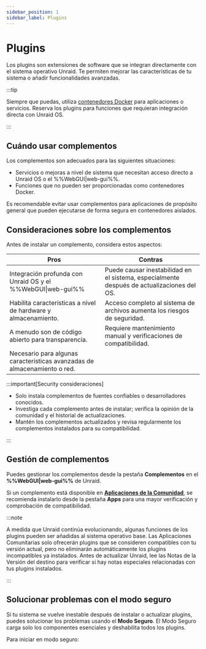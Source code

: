 ```yaml
---
sidebar_position: 1
sidebar_label: Plugins
---
```



# Plugins

Los plugins son extensiones de software que se integran directamente con el sistema operativo Unraid. Te permiten mejorar las características de tu sistema o añadir funcionalidades avanzadas.

:::tip

Siempre que puedas, utiliza [contenedores Docker](../run-docker-containers/overview.mdx) para aplicaciones o servicios. Reserva los plugins para funciones que requieran integración directa con Unraid OS.

:::

## Cuándo usar complementos

Los complementos son adecuados para las siguientes situaciones:

- Servicios o mejoras a nivel de sistema que necesitan acceso directo a Unraid OS o el %%WebGUI|web-gui%%.
- Funciones que no pueden ser proporcionadas como contenedores Docker.

Es recomendable evitar usar complementos para aplicaciones de propósito general que pueden ejecutarse de forma segura en contenedores aislados.

## Consideraciones sobre los complementos

Antes de instalar un complemento, considera estos aspectos:

| Pros                                                                      | Contras                                                                                    |
| ------------------------------------------------------------------------- | ------------------------------------------------------------------------------------------ |
| Integración profunda con Unraid OS y el %%WebGUI\|web-gui%%               | Puede causar inestabilidad en el sistema, especialmente después de actualizaciones del OS. |
| Habilita características a nivel de hardware y almacenamiento.            | Acceso completo al sistema de archivos aumenta los riesgos de seguridad.                   |
| A menudo son de código abierto para transparencia.                        | Requiere mantenimiento manual y verificaciones de compatibilidad.                          |
| Necesario para algunas características avanzadas de almacenamiento o red. |                                                                                            |

:::important[Security consideraciones]

- Solo instala complementos de fuentes confiables o desarrolladores conocidos.
- Investiga cada complemento antes de instalar; verifica la opinión de la comunidad y el historial de actualizaciones.
- Mantén los complementos actualizados y revisa regularmente los complementos instalados para su compatibilidad.

:::

## Gestión de complementos

Puedes gestionar los complementos desde la pestaña **Complementos** en el **%%WebGUI|web-gui%%** de Unraid.

Si un complemento está disponible en **[Aplicaciones de la Comunidad](../run-docker-containers/community-applications.mdx)**, se recomienda instalarlo desde la pestaña **Apps** para una mayor verificación y comprobación de compatibilidad.

:::note

A medida que Unraid continúa evolucionando, algunas funciones de los plugins pueden ser añadidas al sistema operativo base. Las Aplicaciones Comunitarias solo ofrecerán plugins que se consideren compatibles con tu versión actual, pero no eliminarán automáticamente los plugins incompatibles ya instalados. Antes de actualizar Unraid, lee las Notas de la Versión del destino para verificar si hay notas especiales relacionadas con tus plugins instalados.

:::

## Solucionar problemas con el modo seguro

Si tu sistema se vuelve inestable después de instalar o actualizar plugins, puedes solucionar los problemas usando el **Modo Seguro**. El Modo Seguro carga solo los componentes esenciales y deshabilita todos los plugins.

Para iniciar en modo seguro:

<Tabs>
  <TabItem value="preferido" label="Método preferido" default>
    <SafeModePreferred />
  </TabItem>

  <TabItem value="alternativa" label="Método alternativo">
    <SafeModeAlternative />
  </TabItem>
</Tabs>
